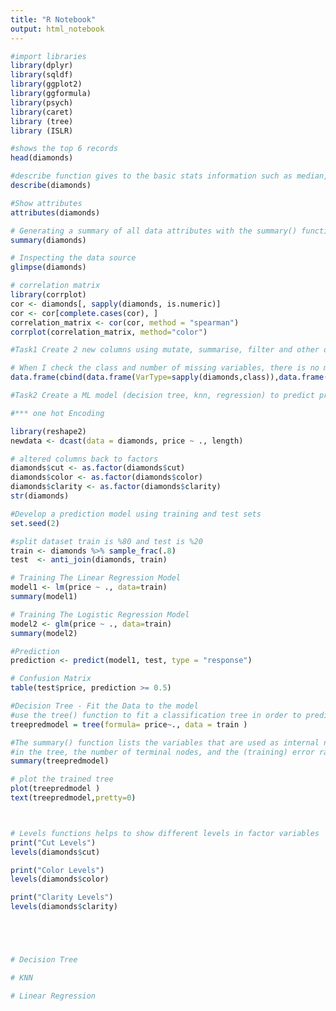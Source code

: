 ```yaml
---
title: "R Notebook"
output: html_notebook
---
```



```r
#import libraries
library(dplyr)
library(sqldf)
library(ggplot2)
library(ggformula)
library(psych)
library(caret)
library (tree)
library (ISLR)
```


```r
#shows the top 6 records
head(diamonds)

#describe function gives to the basic stats information such as median,mean, min,max
describe(diamonds)

#Show attributes  
attributes(diamonds)

# Generating a summary of all data attributes with the summary() function
summary(diamonds)

# Inspecting the data source
glimpse(diamonds)

# correlation matrix
library(corrplot)
cor <- diamonds[, sapply(diamonds, is.numeric)]
cor <- cor[complete.cases(cor), ]
correlation_matrix <- cor(cor, method = "spearman")
corrplot(correlation_matrix, method="color")
```

```r
#Task1 Create 2 new columns using mutate, summarise, filter and other dplyr functions

# When I check the class and number of missing variables, there is no missing values. Data is pretty neat. There are however, a few factor variables.
data.frame(cbind(data.frame(VarType=sapply(diamonds,class)),data.frame(Total_Missing=sapply(diamonds,function(x){sum(is.na(x))}))))

```

```r
#Task2 Create a ML model (decision tree, knn, regression) to predict price of diamond

#*** one hot Encoding

library(reshape2)
newdata <- dcast(data = diamonds, price ~ ., length)

# altered columns back to factors
diamonds$cut <- as.factor(diamonds$cut)
diamonds$color <- as.factor(diamonds$color)
diamonds$clarity <- as.factor(diamonds$clarity)
str(diamonds)

#Develop a prediction model using training and test sets 
set.seed(2)

#split dataset train is %80 and test is %20
train <- diamonds %>% sample_frac(.8)
test  <- anti_join(diamonds, train)

# Training The Linear Regression Model
model1 <- lm(price ~ ., data=train)
summary(model1)

# Training The Logistic Regression Model
model2 <- glm(price ~ ., data=train)
summary(model2)

#Prediction
prediction <- predict(model1, test, type = "response")

# Confusion Matrix
table(test$price, prediction >= 0.5)

#Decision Tree - Fit the Data to the model
#use the tree() function to fit a classification tree in order to predict tree() High using all variables but Sales. 
treepredmodel = tree(formula= price~., data = train )

#The summary() function lists the variables that are used as internal nodes
#in the tree, the number of terminal nodes, and the (training) error rate.
summary(treepredmodel)

# plot the trained tree 
plot(treepredmodel )
text(treepredmodel,pretty=0)



```

```r


```


```r










# Levels functions helps to show different levels in factor variables
print("Cut Levels")
levels(diamonds$cut)

print("Color Levels")
levels(diamonds$color)

print("Clarity Levels")
levels(diamonds$clarity)





# Decision Tree

# KNN

# Linear Regression

```

